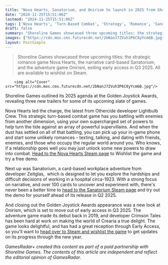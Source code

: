 ```yaml
---
title: "Nova Hearts, Sanatorium, and Onirism to launch in 2025 from Shoreline Games"
date: "2024-11-25T15:51:06Z"
lastmod: "2024-11-25T15:51:06Z"
tags: ['Nova Hearts', 'Turn-Based Combat', 'Strategy', 'Romance', 'Sanatorium', 'Card Game', 'Adventure', 'Workplace Simulator', 'Onirism', 'Adventure Game', 'Early Access', 'PC', 'Steam']
draft: false
summary: "Shoreline Games showcased three upcoming titles: the strategic romance game Nova Hearts, the narrative card-based Sanatorium, and the adventure game Onirism, exiting early access in Q3 2025.  All are available to wishlist on Steam."
images: ["https://cdn.mos.cms.futurecdn.net/2bNanJ7ZVuh3P6C8yYcm6B.jpg"]
layout: PostSimple
---
```

> Shoreline Games showcased three upcoming titles: the strategic romance game Nova Hearts, the narrative card-based Sanatorium, and the adventure game Onirism, exiting early access in Q3 2025.  All are available to wishlist on Steam.


        <img alt="Cover" src="https://cdn.mos.cms.futurecdn.net/2bNanJ7ZVuh3P6C8yYcm6B.jpg"/>
        
Shoreline Games outlined its 2025 agenda at the Golden Joystick Awards, revealing three new trailers for some of its upcoming slate of games. 

Nova Hearts led the charge, the latest from Othercide developer Lightbulb Crew. This strategic turn-based combat game has you battling with enemies from another dimension, using your own supercharged set of powers to help turn the tide against an array of powerful supervillains. And when the dust has settled on all of that battling, you can pick up your in-game phone and start some unlikely romances – texting, talking, and dating with friends, enemies, and those who occupy the regular world around you. Who knows, if a relationship goes well you may just unlock some new powers to draw into combat. [<u>Head to the Nova Hearts Steam page</u>](https://store.steampowered.com/app/2506290/Nova_Hearts/) to Wishlist the game and try a free demo. 

Next up was Sanatorium, a card-based workplace adventure from developer Zeitglas,  which is designed to let you explore the hardships and difficult decisions of working in a hospital circa-1923. With a strong focus on narrative, and over 100 cards to uncover and experiment with, there's never been a better time to [<u>head to the Sanatorium Steam page</u>](https://store.steampowered.com/app/2059090/Sanatorium__A_Mental_Asylum_Simulator/) and try out the demo for yourself ahead of its release in Q2 2025.

And closing out the Golden Joystick Awards appearance was a new look at Onirism, which is set to move out of early access in Q3 2025. The adventure game made its debut back in 2019, and developer Crimson Tales has been hard at work on making the world of Crearia a true delight. The game looks delightful, and has had a great reception through Early Access, so you'll want to [<u>head over to Steam and wishlist the game</u>](https://store.steampowered.com/app/1057640/Onirism/) to get updates on its progress through the new year. 

*GamesRadar+ created this content as part of a paid partnership with Shoreline Games. The contents of this article are independent and reflect the editorial opinion of GamesRadar.*
        